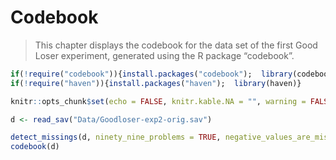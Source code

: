 # Codebook

> This chapter displays the codebook for the  data set of the first Good Loser experiment, generated using the R package "codebook".


```r
if(!require("codebook")){install.packages("codebook");  library(codebook)}
if(!require("haven")){install.packages("haven");  library(haven)}

knitr::opts_chunk$set(echo = FALSE, knitr.kable.NA = "", warning = FALSE, message = FALSE)
```

```r
d <- read_sav("Data/Goodloser-exp2-orig.sav")

detect_missings(d, ninety_nine_problems = TRUE, negative_values_are_missing = TRUE)
codebook(d)
```

